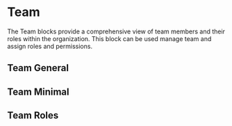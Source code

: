 
# Team

The Team blocks provide a comprehensive view of team members and their roles within the organization. This block can be used manage team and assign roles and permissions.

## Team General
<StoryRenderer path="blocks/Team.story.tsx" name="TeamGeneral"/>

## Team Minimal
<StoryRenderer path="blocks/Team.story.tsx" name="TeamMinimal"/>

## Team Roles
<StoryRenderer path="blocks/Team.story.tsx" name="TeamRoles"/>
